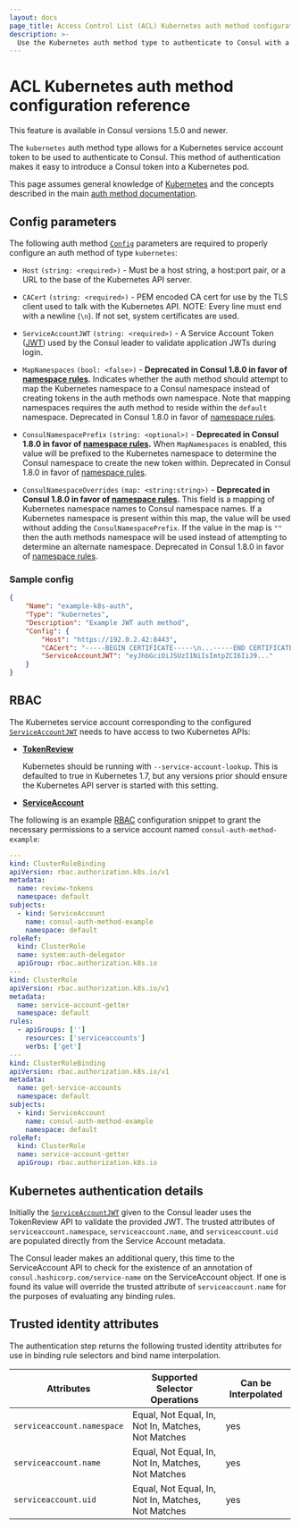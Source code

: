 ```yaml
---
layout: docs
page_title: Access Control List (ACL) Kubernetes auth method configuration reference
description: >-
  Use the Kubernetes auth method type to authenticate to Consul with a Kubernetes service account token and receive an ACL token with privileges based on JWT identity attributes. Learn how to configure auth method parameters using this reference page and example configuration.
---
```


# ACL Kubernetes auth method configuration reference

<Tip> This feature is available in Consul versions 1.5.0 and newer. </Tip>

The `kubernetes` auth method type allows for a Kubernetes service account token
to be used to authenticate to Consul. This method of authentication makes it
easy to introduce a Consul token into a Kubernetes pod.

This page assumes general knowledge of [Kubernetes](https://kubernetes.io/) and
the concepts described in the main [auth method
documentation](/consul/docs/secure/acl/auth-methods).

## Config parameters

The following auth method [`Config`](/consul/api-docs/acl/auth-methods#config)
parameters are required to properly configure an auth method of type
`kubernetes`:

- `Host` `(string: <required>)` - Must be a host string, a host:port pair, or a
  URL to the base of the Kubernetes API server.

- `CACert` `(string: <required>)` - PEM encoded CA cert for use by the TLS
  client used to talk with the Kubernetes API. NOTE: Every line must end with a
  newline (`\n`). If not set, system certificates are used.

- `ServiceAccountJWT` `(string: <required>)` - A Service Account Token
  ([JWT](https://jwt.io/ 'JSON Web Token')) used by the Consul leader to
  validate application JWTs during login.

- `MapNamespaces` `(bool: <false>)` <EnterpriseAlert inline /> -
  **Deprecated in Consul 1.8.0 in favor of [namespace rules](/consul/api-docs/acl/auth-methods#namespacerules).**
  Indicates whether the auth method should attempt to map the Kubernetes namespace to a Consul
  namespace instead of creating tokens in the auth methods own namespace. Note
  that mapping namespaces requires the auth method to reside within the
  `default` namespace.
  Deprecated in Consul 1.8.0 in favor of [namespace rules](/consul/api-docs/acl/auth-methods#namespacerules).

- `ConsulNamespacePrefix` `(string: <optional>)` <EnterpriseAlert inline /> -
  **Deprecated in Consul 1.8.0 in favor of [namespace rules](/consul/api-docs/acl/auth-methods#namespacerules).**
  When `MapNamespaces` is enabled, this value will be prefixed to the Kubernetes
  namespace to determine the Consul namespace to create the new token within.
  Deprecated in Consul 1.8.0 in favor of [namespace rules](/consul/api-docs/acl/auth-methods#namespacerules).

- `ConsulNamespaceOverrides` `(map: <string:string>)` <EnterpriseAlert inline /> -
  **Deprecated in Consul 1.8.0 in favor of [namespace rules](/consul/api-docs/acl/auth-methods#namespacerules).**
  This field is a mapping of Kubernetes namespace names to Consul namespace
  names. If a Kubernetes namespace is present within this map, the value will
  be used without adding the `ConsulNamespacePrefix`. If the value in the map
  is `""` then the auth methods namespace will be used instead of attempting
  to determine an alternate namespace.
  Deprecated in Consul 1.8.0 in favor of [namespace rules](/consul/api-docs/acl/auth-methods#namespacerules).

### Sample config

```json
{
    "Name": "example-k8s-auth",
    "Type": "kubernetes",
    "Description": "Example JWT auth method",
    "Config": {
        "Host": "https://192.0.2.42:8443",
        "CACert": "-----BEGIN CERTIFICATE-----\n...-----END CERTIFICATE-----\n",
        "ServiceAccountJWT": "eyJhbGciOiJSUzI1NiIsImtpZCI6IiJ9..."
    }
}
```

## RBAC

The Kubernetes service account corresponding to the configured
[`ServiceAccountJWT`](/consul/docs/secure/acl/auth-methods/kubernetes#serviceaccountjwt)
needs to have access to two Kubernetes APIs:

- [**TokenReview**](https://kubernetes.io/docs/reference/kubernetes-api/authentication-resources/token-review-v1/)

  <Tip>
  
  Kubernetes should be running with `--service-account-lookup`. This is
  defaulted to true in Kubernetes 1.7, but any versions prior should ensure
  the Kubernetes API server is started with this setting.

  </Tip>

- [**ServiceAccount**](https://kubernetes.io/docs/reference/access-authn-authz/authentication/#service-account-tokens)

The following is an example
[RBAC](https://kubernetes.io/docs/reference/access-authn-authz/rbac/)
configuration snippet to grant the necessary permissions to a service account
named `consul-auth-method-example`:

```yaml
---
kind: ClusterRoleBinding
apiVersion: rbac.authorization.k8s.io/v1
metadata:
  name: review-tokens
  namespace: default
subjects:
  - kind: ServiceAccount
    name: consul-auth-method-example
    namespace: default
roleRef:
  kind: ClusterRole
  name: system:auth-delegator
  apiGroup: rbac.authorization.k8s.io
---
kind: ClusterRole
apiVersion: rbac.authorization.k8s.io/v1
metadata:
  name: service-account-getter
  namespace: default
rules:
  - apiGroups: ['']
    resources: ['serviceaccounts']
    verbs: ['get']
---
kind: ClusterRoleBinding
apiVersion: rbac.authorization.k8s.io/v1
metadata:
  name: get-service-accounts
  namespace: default
subjects:
  - kind: ServiceAccount
    name: consul-auth-method-example
    namespace: default
roleRef:
  kind: ClusterRole
  name: service-account-getter
  apiGroup: rbac.authorization.k8s.io
```

## Kubernetes authentication details

Initially the
[`ServiceAccountJWT`](/consul/docs/secure/acl/auth-methods/kubernetes#serviceaccountjwt)
given to the Consul leader uses the TokenReview API to validate the provided
JWT. The trusted attributes of `serviceaccount.namespace`,
`serviceaccount.name`, and `serviceaccount.uid` are populated directly from the
Service Account metadata.

The Consul leader makes an additional query, this time to the ServiceAccount
API to check for the existence of an annotation of
`consul.hashicorp.com/service-name` on the ServiceAccount object. If one is
found its value will override the trusted attribute of `serviceaccount.name`
for the purposes of evaluating any binding rules.

## Trusted identity attributes

The authentication step returns the following trusted identity attributes for
use in binding rule selectors and bind name interpolation.

| Attributes                 | Supported Selector Operations                      | Can be Interpolated |
| -------------------------- | -------------------------------------------------- | ------------------- |
| `serviceaccount.namespace` | Equal, Not Equal, In, Not In, Matches, Not Matches | yes                 |
| `serviceaccount.name`      | Equal, Not Equal, In, Not In, Matches, Not Matches | yes                 |
| `serviceaccount.uid`       | Equal, Not Equal, In, Not In, Matches, Not Matches | yes                 |
